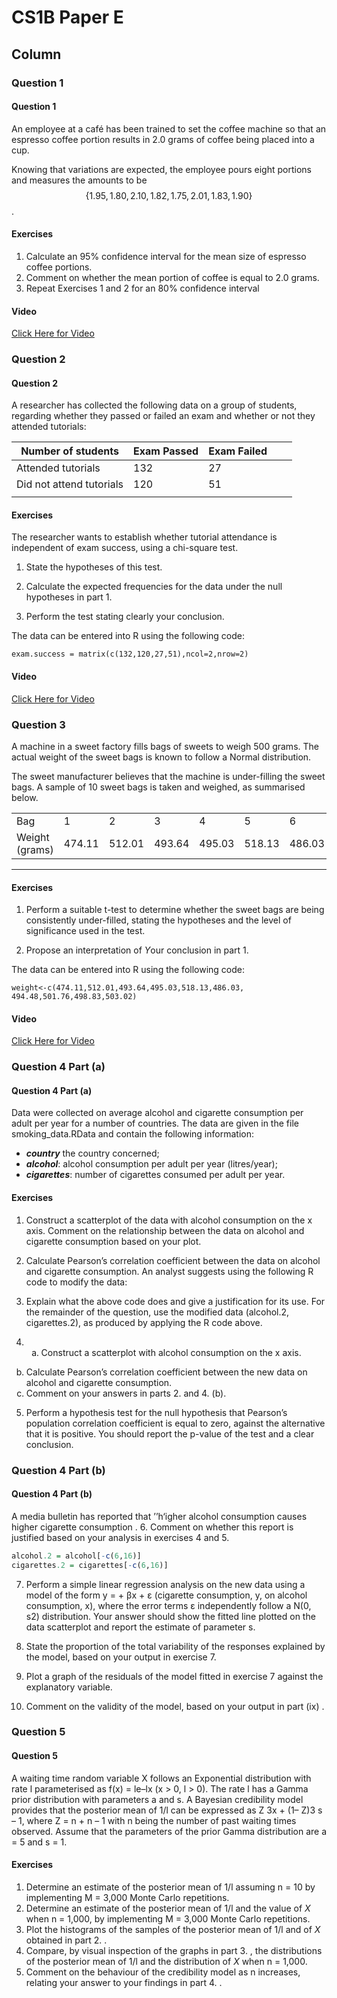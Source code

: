 CS1B Paper E {data-navmenu="R for Actuarial Statistics"}
==============================================================

Column {.tabset}
--------------------------------

### Question 1

<h4>Question  1</h4>

An employee at a café has been trained to set the coffee machine so that an espresso
coffee portion results in 2.0 grams of coffee being placed into a cup. 

Knowing that
variations are expected, the employee pours eight portions and measures the amounts
to be 
$$\{1.95, 1.80, 2.10, 1.82, 1.75, 2.01, 1.83, 1.90\}$$.

#### Exercises

1. Calculate an 95% confidence interval for the mean size of espresso coffee
portions. 
2. Comment on whether the mean portion of coffee is equal to 2.0 grams. 
3. Repeat Exercises 1 and 2 for an 80% confidence interval

#### Video

<a href="https://www.youtube.com/watch?v=gBJKMtzKIA4">Click Here for Video</a>




### Question 2
<h4>Question  2</h4>
A researcher has collected the following data on a group of students, regarding
whether they passed or failed an exam and whether or not they attended tutorials:


| Number of students  | Exam Passed | Exam Failed |  
|---|---|---|---|---|
| Attended tutorials  | 132 | 27 |  
| Did not attend tutorials  | 120 | 51 |  
|  |  |  |  |  |


#### Exercises
The researcher wants to establish whether tutorial attendance is independent of exam
success, using a chi-square test.

1. State the hypotheses of this test. 

2. Calculate the expected frequencies for the data under the null hypotheses
in part 1.

3. Perform the test stating clearly your conclusion. 


The data can be entered into R using the following code:
```{ eval= FALSE}
exam.success = matrix(c(132,120,27,51),ncol=2,nrow=2) 
```


#### Video

<a href="https://youtu.be/WbJejnoYnYA">Click Here for Video</a>


### Question 3



A machine in a sweet factory fills bags of sweets to weigh 500 grams. The actual weight of the sweet bags is known to follow a Normal distribution. 

The sweet manufacturer believes that the machine is under-filling the sweet bags. A sample of 10 sweet bags is taken and weighed, as summarised below.

|  |  |  |  |  ||  |  |  |  |  |
|---|---|---|---|---|---|---|---|---|---|---|
|Bag | 1 | 2 | 3 | 4 | 5 | 6 | 7 | 8 | 9 | 10 |
|Weight (grams) | 474.11 | 512.01 | 493.64 | 495.03 | 518.13 | 486.03 | 494.48 | 501.76 | 498.83 | 503.02 |

---


#### Exercises


1. Perform a suitable t-test to determine whether the sweet bags are being consistently under-filled, stating the hypotheses and the level of significance
used in the test. 

2. Propose an interpretation of $Y$our conclusion in part 1. 



The data can be entered into R using the following code:


```{ eval= FALSE}
weight<-c(474.11,512.01,493.64,495.03,518.13,486.03,
494.48,501.76,498.83,503.02)
```


#### Video

<a href="https://youtu.be/w_HRoKpFImg">Click Here for Video</a>


### Question 4 Part (a)
<h4> Question 4 Part (a)</h4>

Data were collected on average alcohol and cigarette consumption per adult per year for a number of countries.
The data are given in the file smoking_data.RData and contain the following information:

* ***country*** the country concerned;
* ***alcohol***: alcohol consumption per adult per year (litres/year);
* ***cigarettes***: number of cigarettes consumed per adult per year.

#### Exercises
1. Construct a scatterplot of the data with alcohol consumption on the 
x axis. Comment on the relationship between the data on alcohol and cigarette 
consumption based on your plot.

2.  Calculate Pearson’s correlation coefficient between the data on alcohol and 
cigarette consumption. 
An analyst suggests using the following R code to modify the data:
3.  Explain what the above code does and give a justification for its use. 
For the remainder of the question, use the modified data (alcohol.2, cigarettes.2), as produced by applying the R code above.
4.  (a) Construct a scatterplot with alcohol consumption on the x axis.
(b) Calculate Pearson’s correlation coefficient between the new data on alcohol and cigarette consumption.
(c) Comment on your answers in parts 2.  and 4. (b). 

5.  Perform a hypothesis test for the null hypothesis that Pearson’s population 
correlation coefficient is equal to zero, against the alternative that it is positive. 
You should report the p-value of the test and a clear conclusion. 


### Question 4 Part (b)
<h4> Question 4 Part (b)</h4>
A media bulletin has reported that ‘'h‘igher alcohol consumption causes higher cigarette consumption .
6.  Comment on whether this report is justified based on your analysis in exercises 4 and 5.

```r
alcohol.2 = alcohol[-c(6,16)]
cigarettes.2 = cigarettes[-c(6,16)]
```

7. Perform a simple linear regression analysis on the new data using a model of the form y = \alpha + βx + ε (cigarette consumption, y, on alcohol 
consumption, x), where the error terms ε independently follow a N(0, s2) distribution.
Your answer should show the fitted line plotted on the data scatterplot and report the estimate of parameter s. 
8. State the proportion of the total variability of the responses explained by the model, based on your output in exercise 7. 

9. Plot a graph of the residuals of the model fitted in exercise 7 against the explanatory variable. 
10. Comment on the validity of the model, based on your output in 
part (ix) . 

### Question 5
<h4> Question 5</h4>
A waiting time random variable X follows an Exponential distribution with rate l
parameterised as f(x) = le–lx
 (x > 0, l > 0).
The rate l has a Gamma prior distribution with parameters a and s. 
A Bayesian credibility model provides that the posterior mean of 1/l can be expressed as
Z 3x + (1– Z)3 s
\alpha – 1, where Z = 
n
\alpha + n – 1
with n being the number of past waiting times observed.
Assume that the parameters of the prior Gamma distribution are a = 5 and s = 1.

#### Exercises
1.  Determine an estimate of the posterior mean of 1/l assuming n = 10 by 
implementing M = 3,000 Monte Carlo repetitions. 
2.  Determine an estimate of the posterior mean of 1/l and the value of $X$ when 
n = 1,000, by implementing M = 3,000 Monte Carlo repetitions. 
3.  Plot the histograms of the samples of the posterior mean of 1/l and of $X$
obtained in part 2. . 
4.  Compare, by visual inspection of the graphs in part 3. , the distributions of the posterior mean of 1/l and the distribution of $X$ when n = 1,000. 
5.  Comment on the behaviour of the credibility model as n increases, relating your answer to your findings in part 4. . 
